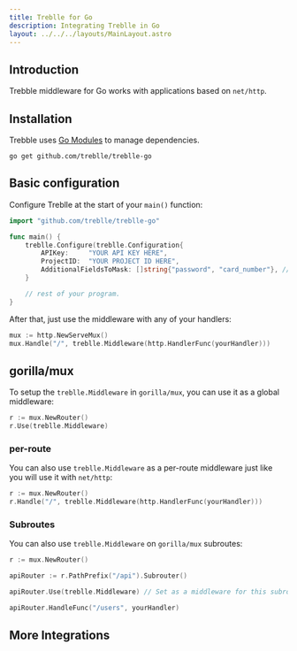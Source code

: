 ```yaml
---
title: Treblle for Go
description: Integrating Treblle in Go
layout: ../../../layouts/MainLayout.astro
---
```



## Introduction

Trebble middleware for Go works with applications based on `net/http`.

## Installation

Trebble uses [Go Modules](https://github.com/golang/go/wiki/Modules) to manage dependencies.

```shell
go get github.com/treblle/treblle-go
```

## Basic configuration

Configure Treblle at the start of your `main()` function:

```go
import "github.com/treblle/treblle-go"

func main() {
	treblle.Configure(treblle.Configuration{
		APIKey:     "YOUR API KEY HERE",
		ProjectID:  "YOUR PROJECT ID HERE",
        AdditionalFieldsToMask: []string{"password", "card_number"}, // optional, specify additional fields to mask
	}

    // rest of your program.
}

```

After that, just use the middleware with any of your handlers:

```go
mux := http.NewServeMux()
mux.Handle("/", treblle.Middleware(http.HandlerFunc(yourHandler)))
```

## gorilla/mux

To setup the `treblle.Middleware` in `gorilla/mux`, you can use it as a global middleware:

```go
r := mux.NewRouter()
r.Use(treblle.Middleware)
```

### per-route

You can also use `treblle.Middleware` as a per-route middleware just like you will use it with `net/http`:

```go
r := mux.NewRouter()
r.Handle("/", treblle.Middleware(http.HandlerFunc(yourHandler)))
```

### Subroutes

You can also use `treblle.Middleware` on `gorilla/mux` subroutes:

```go
r := mux.NewRouter()

apiRouter := r.PathPrefix("/api").Subrouter()

apiRouter.Use(treblle.Middleware) // Set as a middleware for this subroute

apiRouter.HandleFunc("/users", yourHandler)
```

## More Integrations

<TreblleIntegrations />
